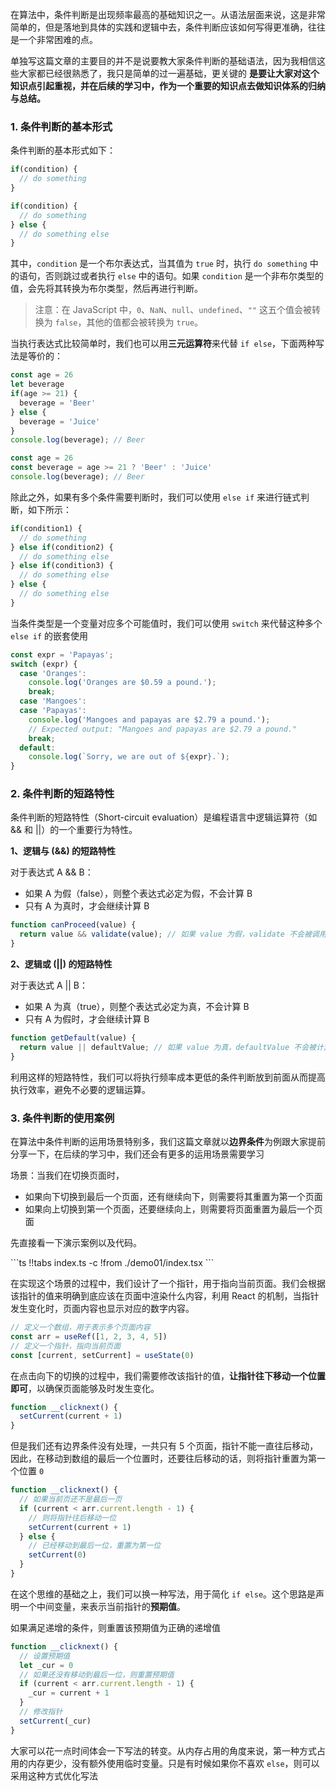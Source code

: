 

在算法中，条件判断是出现频率最高的基础知识之一。从语法层面来说，这是非常简单的，但是落地到具体的实践和逻辑中去，条件判断应该如何写得更准确，往往是一个非常困难的点。

单独写这篇文章的主要目的并不是说要教大家条件判断的基础语法，因为我相信这些大家都已经很熟悉了，我只是简单的过一遍基础，更关键的 **是要让大家对这个知识点引起重视，并在后续的学习中，作为一个重要的知识点去做知识体系的归纳与总结。**




### 1. 条件判断的基本形式

条件判断的基本形式如下：

```ts
if(condition) {
  // do something
}
```

```ts
if(condition) {
  // do something
} else {
  // do something else
}
```

其中，`condition` 是一个布尔表达式，当其值为 `true` 时，执行 `do something` 中的语句，否则跳过或者执行 `else` 中的语句。如果 `condition` 是一个非布尔类型的值，会先将其转换为布尔类型，然后再进行判断。

> 注意：在 JavaScript 中，`0`、`NaN`、`null`、`undefined`、`""` 这五个值会被转换为 `false`，其他的值都会被转换为 `true`。



当执行表达式比较简单时，我们也可以用**三元运算符**来代替 `if else`，下面两种写法是等价的：

```ts
const age = 26
let beverage
if(age >= 21) {
  beverage = 'Beer'
} else {
  beverage = 'Juice'
}
console.log(beverage); // Beer
```

```ts
const age = 26
const beverage = age >= 21 ? 'Beer' : 'Juice'
console.log(beverage); // Beer
```

除此之外，如果有多个条件需要判断时，我们可以使用 `else if` 来进行链式判断，如下所示：

```ts
if(condition1) {
  // do something
} else if(condition2) {
  // do something else
} else if(condition3) {
  // do something else
} else {
  // do something else
}
```

当条件类型是一个变量对应多个可能值时，我们可以使用 `switch` 来代替这种多个 `else if` 的嵌套使用

```ts
const expr = 'Papayas';
switch (expr) {
  case 'Oranges':
    console.log('Oranges are $0.59 a pound.');
    break;
  case 'Mangoes':
  case 'Papayas':
    console.log('Mangoes and papayas are $2.79 a pound.');
    // Expected output: "Mangoes and papayas are $2.79 a pound."
    break;
  default:
    console.log(`Sorry, we are out of ${expr}.`);
}
```


### 2. 条件判断的短路特性

条件判断的短路特性（Short-circuit evaluation）是编程语言中逻辑运算符（如 && 和 ||）的一个重要行为特性。

**1、逻辑与 (&&) 的短路特性**

对于表达式 A && B：
  + 如果 A 为假（false），则整个表达式必定为假，不会计算 B
  + 只有 A 为真时，才会继续计算 B

```ts
function canProceed(value) {
  return value && validate(value); // 如果 value 为假，validate 不会被调用
}
```

**2、逻辑或 (||) 的短路特性**

对于表达式 A || B：
  + 如果 A 为真（true），则整个表达式必定为真，不会计算 B
  + 只有 A 为假时，才会继续计算 B

```ts
function getDefault(value) {
  return value || defaultValue; // 如果 value 为真，defaultValue 不会被计算
}
```

利用这样的短路特性，我们可以将执行频率成本更低的条件判断放到前面从而提高执行效率，避免不必要的逻辑运算。

### 3. 条件判断的使用案例

在算法中条件判断的运用场景特别多，我们这篇文章就以**边界条件**为例跟大家提前分享一下，在后续的学习中，我们还会有更多的运用场景需要学习

场景：当我们在切换页面时，

+ 如果向下切换到最后一个页面，还有继续向下，则需要将其重置为第一个页面
+ 如果向上切换到第一个页面，还要继续向上，则需要将页面重置为最后一个页面

先直接看一下演示案例以及代码。

<Demo01 />
<CodeTabs>
```ts !!tabs index.ts -c
!from ./demo01/index.tsx
```
</CodeTabs>

在实现这个场景的过程中，我们设计了一个指针，用于指向当前页面。我们会根据该指针的值来明确到底应该在页面中渲染什么内容，利用 React 的机制，当指针发生变化时，页面内容也显示对应的数字内容。

```ts
// 定义一个数组，用于表示多个页面内容
const arr = useRef([1, 2, 3, 4, 5])
// 定义一个指针，指向当前页面
const [current, setCurrent] = useState(0)
```

在点击向下的切换的过程中，我们需要修改该指针的值，**让指针往下移动一个位置即可**，以确保页面能够及时发生变化。

```ts
function __clicknext() {
  setCurrent(current + 1)
}
```

但是我们还有边界条件没有处理，一共只有 5 个页面，指针不能一直往后移动，因此，在移动到数组的最后一个位置时，还要往后移动的话，则将指针重置为第一个位置 `0`

```ts
function __clicknext() {
  // 如果当前页还不是最后一页
  if (current < arr.current.length - 1) {
    // 则将指针往后移动一位
    setCurrent(current + 1)
  } else {
    // 已经移动到最后一位，重置为第一位
    setCurrent(0)
  }
}
```

在这个思维的基础之上，我们可以换一种写法，用于简化 `if else`。这个思路是声明一个中间变量，来表示当前指针的**预期值**。

如果满足递增的条件，则重置该预期值为正确的递增值

```ts
function __clicknext() {
  // 设置预期值
  let _cur = 0
  // 如果还没有移动到最后一位，则重置预期值
  if (current < arr.current.length - 1) {
    _cur = current + 1
  }
  // 修改指针
  setCurrent(_cur)
}
```

大家可以花一点时间体会一下写法的转变。从内存占用的角度来说，第一种方式占用的内存更少，没有额外使用临时变量。只是有时候如果你不喜欢 `else`，则可以采用这种方式优化写法